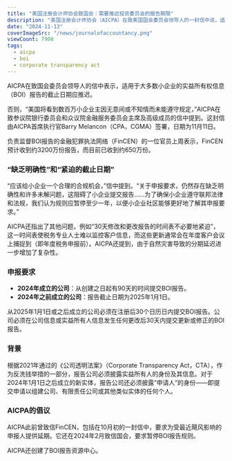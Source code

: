 ```yaml
---
title: "美国注册会计师协会致国会：需要推迟投资委员会的报告期限"
description: "美国注册会计师协会（AICPA）在致美国国会委员会领导人的一封信中说，适用于大多数小型企业的受益所有权信息（BOI）报告的截止日期应推迟。"
date: "2024-11-13"
coverImageSrc: "/news/journalofaccountancy.png"
viewCount: 7908
tags:
  - aicpa
  - boi
  - corporate transparency act
---
```

AICPA在致国会委员会领导人的信中表示，适用于大多数小企业的实益所有权信息（BOI）报告的截止日期应推迟。

否则，“美国将看到数百万小企业主因无意间或不知情而未能遵守规定，”AICPA在致参议院银行委员会和众议院金融服务委员会主席及高级成员的信中提到。这封信由AICPA首席执行官Barry Melancon（CPA，CGMA）签署，日期为11月11日。

负责监督BOI报告的金融犯罪执法网络（FinCEN）的一位官员上周表示，FinCEN预计收到约3200万份报告，而目前已收到约650万份。

### “缺乏明确性”和“紧迫的截止日期”

“应该给小企业一个合理的合规机会，”信中提到。“关于申报要求，仍然存在缺乏明确性和许多未解问题，这阻碍了小企业提交报告……为了确保小企业遵守联邦法律和法规，我们认为规则应暂停至少一年，以便小企业社区能够更好地了解其申报要求。”

AICPA还指出了其他问题，例如“30天修改和更改报告的时间表不必要地紧迫”，这一时间表使税务专业人士难以监控客户信息，而这些更新通常会在年度客户会议上捕捉到（即年度税务申报前）。AICPA还提到，由于自然灾害导致的分期延迟进一步增加了复杂性。

### 申报要求

- **2024年成立的公司**：从创建之日起有90天的时间提交BOI报告。
- **2024年之前成立的公司**：报告截止日期为2025年1月1日。

从2025年1月1日或之后成立的公司必须在注册后30个日历日内提交BOI报告。公司必须在公司信息或实益所有人信息发生任何更改后30天内提交更新或修正的BOI报告。

### 背景

根据2021年通过的《公司透明法案》（Corporate Transparency Act，CTA），作为反洗钱举措的一部分，报告公司必须披露实益所有人的身份及其信息。对于2024年1月1日之后成立的新实体，报告公司还必须披露“申请人”的身份——即提交申请以组建公司、有限责任公司或其他类似实体的任何个人。

### AICPA的倡议

AICPA此前曾致信FinCEN，包括在10月初的一封信中，要求为受最近飓风影响的申报人提供延期。它还在2024年2月致信国会，要求暂停BOI报告规则。

AICPA还创建了BOI报告资源中心。